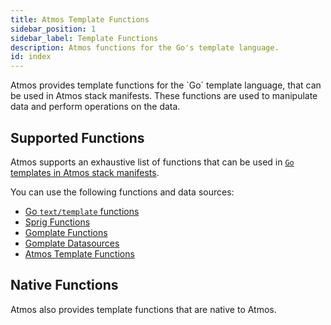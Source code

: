 ```yaml
---
title: Atmos Template Functions
sidebar_position: 1
sidebar_label: Template Functions
description: Atmos functions for the Go's template language.
id: index
---
```



<Intro>
    Atmos provides template functions for the `Go` template language, that can be used in Atmos stack manifests.
    These functions are used to manipulate data and perform operations on the data.
</Intro>

## Supported Functions

Atmos supports an exhaustive list of functions that can be used in [`Go` templates in Atmos stack manifests](/core-concepts/stacks/templates).

You can use the following functions and data sources:

 - [Go `text/template` functions](https://pkg.go.dev/text/template#hdr-Functions)
 - [Sprig Functions](https://masterminds.github.io/sprig/)
 - [Gomplate Functions](https://docs.gomplate.ca/functions/)
 - [Gomplate Datasources](https://docs.gomplate.ca/datasources/)
 - [Atmos Template Functions](/functions/template)

## Native Functions

Atmos also provides template functions that are native to Atmos.

<DocCardList/>
